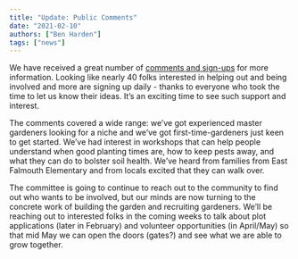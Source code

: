 ```yaml
---
title: "Update: Public Comments"
date: "2021-02-10"
authors: ["Ben Harden"]
tags: ["news"]
---
```


We have received a great number of [comments and sign-ups](/contact/) for more information. Looking like nearly 40 folks interested in helping out and being involved and more are signing up daily - thanks to everyone who took the time to let us know their ideas. It's an exciting time to see such support and interest.

The comments covered a wide range: we've got experienced master gardeners looking for a niche and we've got first-time-gardeners just keen to get started. We've had interest in workshops that can help people understand when good planting times are, how to keep pests away, and what they can do to bolster soil health. We've heard from families from East Falmouth Elementary and from locals excited that they can walk over.

The committee is going to continue to reach out to the community to find out who wants to be involved, but our minds are now turning to the concrete work of building the garden and recruiting gardeners. We'll be reaching out to interested folks in the coming weeks to talk about plot applications (later in February) and volunteer opportunities (in April/May) so that mid May we can open the doors (gates?) and see what we are able to grow together.